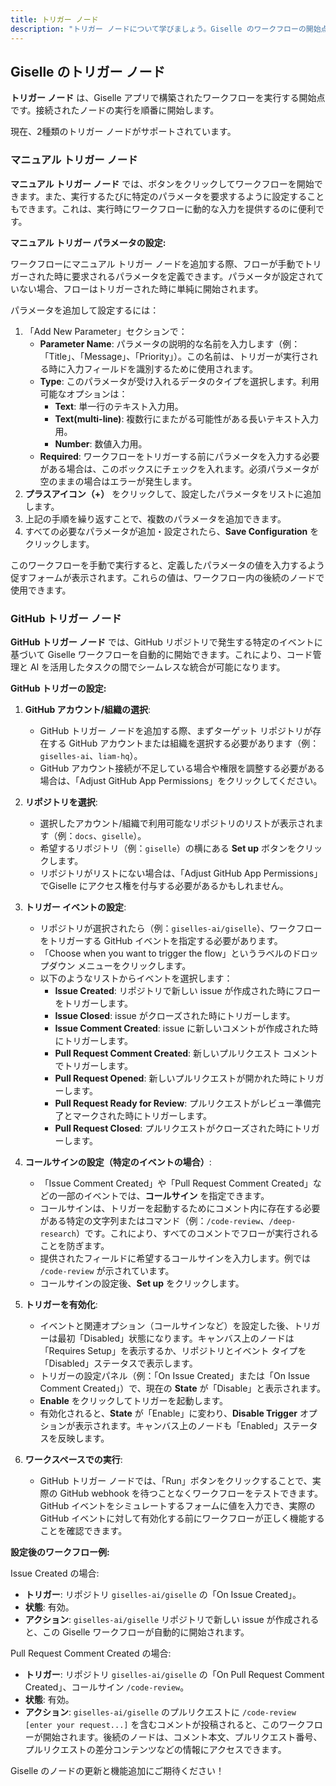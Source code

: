 ```yaml
---
title: トリガー ノード
description: "トリガー ノードについて学びましょう。Giselle のワークフローの開始点です。パラメーターでマニュアル トリガーを設定したり、GitHub トリガーを使用して AI ワークフロー シーケンスを開始したりできます。"
---
```


## Giselle のトリガー ノード

**トリガー ノード** は、Giselle アプリで構築されたワークフローを実行する開始点です。接続されたノードの実行を順番に開始します。

現在、2種類のトリガー ノードがサポートされています。

### マニュアル トリガー ノード

**マニュアル トリガー ノード** では、ボタンをクリックしてワークフローを開始できます。また、実行するたびに特定のパラメータを要求するように設定することもできます。これは、実行時にワークフローに動的な入力を提供するのに便利です。

**マニュアル トリガー パラメータの設定:**

ワークフローにマニュアル トリガー ノードを追加する際、フローが手動でトリガーされた時に要求されるパラメータを定義できます。パラメータが設定されていない場合、フローはトリガーされた時に単純に開始されます。

パラメータを追加して設定するには：

1.  「Add New Parameter」セクションで：
    *   **Parameter Name**: パラメータの説明的な名前を入力します（例：「Title」、「Message」、「Priority」）。この名前は、トリガーが実行される時に入力フィールドを識別するために使用されます。
    *   **Type**: このパラメータが受け入れるデータのタイプを選択します。利用可能なオプションは：
        *   **Text**: 単一行のテキスト入力用。
        *   **Text(multi-line)**: 複数行にまたがる可能性がある長いテキスト入力用。
        *   **Number**: 数値入力用。
    *   **Required**: ワークフローをトリガーする前にパラメータを入力する必要がある場合は、このボックスにチェックを入れます。必須パラメータが空のままの場合はエラーが発生します。
2.  **プラスアイコン（+）** をクリックして、設定したパラメータをリストに追加します。
3.  上記の手順を繰り返すことで、複数のパラメータを追加できます。
4.  すべての必要なパラメータが追加・設定されたら、**Save Configuration** をクリックします。

このワークフローを手動で実行すると、定義したパラメータの値を入力するよう促すフォームが表示されます。これらの値は、ワークフロー内の後続のノードで使用できます。

### GitHub トリガー ノード

**GitHub トリガー ノード** では、GitHub リポジトリで発生する特定のイベントに基づいて Giselle ワークフローを自動的に開始できます。これにより、コード管理と AI を活用したタスクの間でシームレスな統合が可能になります。

**GitHub トリガーの設定:**

1.  **GitHub アカウント/組織の選択**:
    *   GitHub トリガー ノードを追加する際、まずターゲット リポジトリが存在する GitHub アカウントまたは組織を選択する必要があります（例：`giselles-ai`、`liam-hq`）。
    *   GitHub アカウント接続が不足している場合や権限を調整する必要がある場合は、「Adjust GitHub App Permissions」をクリックしてください。

2.  **リポジトリを選択**:
    *   選択したアカウント/組織で利用可能なリポジトリのリストが表示されます（例：`docs`、`giselle`）。
    *   希望するリポジトリ（例：`giselle`）の横にある **Set up** ボタンをクリックします。
    *   リポジトリがリストにない場合は、「Adjust GitHub App Permissions」でGiselle にアクセス権を付与する必要があるかもしれません。

3.  **トリガー イベントの設定**:
    *   リポジトリが選択されたら（例：`giselles-ai/giselle`）、ワークフローをトリガーする GitHub イベントを指定する必要があります。
    *   「Choose when you want to trigger the flow」というラベルのドロップダウン メニューをクリックします。
    *   以下のようなリストからイベントを選択します：
        *   **Issue Created**: リポジトリで新しい issue が作成された時にフローをトリガーします。
        *   **Issue Closed**: issue がクローズされた時にトリガーします。
        *   **Issue Comment Created**: issue に新しいコメントが作成された時にトリガーします。
        *   **Pull Request Comment Created**: 新しいプルリクエスト コメントでトリガーします。
        *   **Pull Request Opened**: 新しいプルリクエストが開かれた時にトリガーします。
        *   **Pull Request Ready for Review**: プルリクエストがレビュー準備完了とマークされた時にトリガーします。
        *   **Pull Request Closed**: プルリクエストがクローズされた時にトリガーします。

4.  **コールサインの設定（特定のイベントの場合）**:
    *   「Issue Comment Created」や「Pull Request Comment Created」などの一部のイベントでは、**コールサイン** を指定できます。
    *   コールサインは、トリガーを起動するためにコメント内に存在する必要がある特定の文字列またはコマンド（例：`/code-review`、`/deep-research`）です。これにより、すべてのコメントでフローが実行されることを防ぎます。
    *   提供されたフィールドに希望するコールサインを入力します。例では `/code-review` が示されています。
    *   コールサインの設定後、**Set up** をクリックします。

5.  **トリガーを有効化**:
    *   イベントと関連オプション（コールサインなど）を設定した後、トリガーは最初「Disabled」状態になります。キャンバス上のノードは「Requires Setup」を表示するか、リポジトリとイベント タイプを「Disabled」ステータスで表示します。
    *   トリガーの設定パネル（例：「On Issue Created」または「On Issue Comment Created」）で、現在の **State** が「Disable」と表示されます。
    *   **Enable** をクリックしてトリガーを起動します。
    *   有効化されると、**State** が「Enable」に変わり、**Disable Trigger** オプションが表示されます。キャンバス上のノードも「Enabled」ステータスを反映します。

6.  **ワークスペースでの実行**:
    * GitHub トリガー ノードでは、「Run」ボタンをクリックすることで、実際の GitHub webhook を待つことなくワークフローをテストできます。GitHub イベントをシミュレートするフォームに値を入力でき、実際の GitHub イベントに対して有効化する前にワークフローが正しく機能することを確認できます。

**設定後のワークフロー例:**

Issue Created の場合:
*   **トリガー**: リポジトリ `giselles-ai/giselle` の「On Issue Created」。
*   **状態**: 有効。
*   **アクション**: `giselles-ai/giselle` リポジトリで新しい issue が作成されると、この Giselle ワークフローが自動的に開始されます。

Pull Request Comment Created の場合:
*   **トリガー**: リポジトリ `giselles-ai/giselle` の「On Pull Request Comment Created」、コールサイン `/code-review`。
*   **状態**: 有効。
*   **アクション**: `giselles-ai/giselle` のプルリクエストに `/code-review [enter your request...]` を含むコメントが投稿されると、このワークフローが開始されます。後続のノードは、コメント本文、プルリクエスト番号、プルリクエストの差分コンテンツなどの情報にアクセスできます。

Giselle のノードの更新と機能追加にご期待ください！
